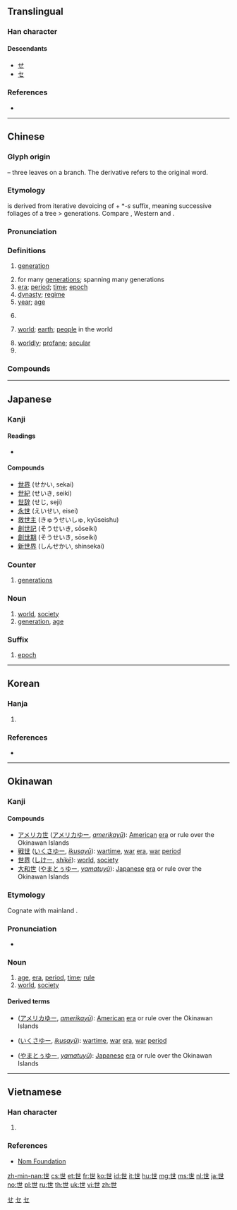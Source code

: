 {{character info/new}}

==Translingual==
{{stroke order|type=animate}}

===Han character===
{{Han char|rn=1|rad=一|as=04|sn=5|four=44717|canj=PT|ids=⿻廿𠃊}}

====Descendants====
* [[せ]]
* [[セ]]

===References===
* {{Han ref|kx=0077.110|dkj=00031|dj=0155.020|hdz=10014.060|uh=4E16|ud=19990|bh=A540|bd=42304}}

[[Category:Han characters from which hiragana were derived|せ]]
[[Category:Han characters from which katakana were derived|セ]]

----

==Chinese==
{{zh-forms|alt=丗,卋,㔺}}

===Glyph origin===
{{Han etyl}}
{{liushu|p}} – three leaves on a branch. The derivative {{och-l|葉}} refers to the original word.

===Etymology===
{{och-l|世}} is derived from iterative devoicing of {{och-l|葉|leaf}} + *''-s'' suffix, meaning successive foliages of a tree > generations. Compare {{cog|bo|ལོ་མ||leaf}}, Western {{cog|bo|ལོབ་མ||leaf}} and {{cog|bo|ལོ||year}}.

===Pronunciation===
{{zh-pron
|m=shì
|c=sai3
|h=pfs=sṳ
|md=sié
|mn=sì/sè
|mn_note=sì - vernacular, sè - literary
|w=2sr
|mc=y
|oc=y
|cat=n,cls,pn
}}

===Definitions===
{{zh-hanzi}}

# [[generation]]
#: {{zh-x|世代|generation}}
# for many [[generation]]s; spanning many generations
# [[era]]; [[period]]; [[time]]; [[epoch]]
# [[dynasty]]; [[regime]]
# [[year]]; [[age]]
# {{zh-classifier|the time of one's life}}
#: {{zh-x|一生一世|a lifetime, all of one's life}}
# [[world]]; [[earth]]; [[people]] in the world
#: {{zh-x|世界|world}}
# [[worldly]]; [[profane]]; [[secular]]
# {{surname|lang=zh}}

===Compounds===
{{zh-der|一世|一世界|三世|三世佛|上世|上新世|下世|不世|不世出|不偶世|世上|世主|世事|世交|世人|世仇|世代|世伯|世侄|世俗|世傳|世儒|世兄|世典|世務|世及|世叔|世味|世好|世婦|世子|世家|世尊|世局|世居|世弟|世德|世恩錄|世情|世態|世故|世教|世族|世業|世母|世法|世父|世牒|世界|世界報|世界性|世界級|世界觀|世界語|世系|世紀|世紀末|世綵堂|世胄|世胙|世臺|世表|世襲|世親|世誼|世講|世譜|世路|世運|世道|世醫|世間|世面|世風|並世|中世|中世紀|中新世|亂世|二世|人世|今世|今世說|來世|傲世|傳世|傾世|元世祖|先世|入世|全世界|再世|再世交|出世|出世作|前世|創世紀|勸世|包世臣|化世|半世|即世|厭世|厭世觀|去世|叔世|古新世|名世|命世|命世才|問世|器世間|嚴世蕃|在世|塵世|夷世|奕世|媚世|季世|安世高|家世|宿世|就世|希世|平世|幻世|度世|張世傑|後世|後半世|徐世昌|御世|慢世|憤世|應世|戴名世|故世|救世|救世主|救世軍|新世界|新世紀|明世|時世|晚世|晻世|暮世|曠世|末世|末世論|李世民|棄世|永世|沒世|治世|泉世|洪積世|浮世|浮世繪|涉世|淑世|清世|清世宗|清世祖|渾世|滿世界|滿世間|濁世|濟世|王世貞|玩世|現世|現世報|現世寶|現世界|用世|當世|百世|百世師|盛世|盡世|矯世|萬世|稀世|立世|累世|絕世|經世|緯世|繫世|老世交|背世|舉世|華胥世|蓋世|處世|虞世南|衰世|袁世凱|見世報|見世面|覺世|觀世音|謝世|警世|警世鐘|跨世紀|身世|轉世|辟世|辭世|近世|近世史|逃世|逝世|逢世|遁世|過世|遯世|遺世|避世|邁世|邪世|郎世寧|醒世|重世|長世|閱世|阿闍世|降世|陰世|陽世|隔世|離世|面世|韓世忠|高世|高世志}}

----

==Japanese==

===Kanji===
{{ja-kanji|grade=3|rs=一04}}

====Readings====
* {{ja-readings|goon=[[せ]] (se)|kanon=[[せい]] (sei)|kun=[[よ]] (yo)}}

====Compounds====
* [[世界]] (せかい, sekai)
* [[世紀]] (せいき, seiki)
* [[世辞]] (せじ, seji)
* [[永世]] (えいせい, eisei)
* [[救世主]] (きゅうせいしゅ, kyūseishu)
* [[創世記]] (そうせいき, sōseiki)
* [[創世期]] (そうせいき, sōseiki)
* [[新世界]] (しんせかい, shinsekai)

===Counter===
{{ja-pos|せい|counter}}

# [[generation]]s

===Noun===
{{ja-noun|よ}}

# [[world]], [[society]]
# [[generation]], [[age]]

===Suffix===
{{ja-pos|せい|suffix}}

# {{label|ja|geology|sort=せい}} [[epoch]]

[[Category:Han characters from which katakana were derived|セ]]

----

==Korean==

===Hanja===
{{ko-hanja|hangeul=세|rv=se|mr=se|y=sey|eumhun=인간|ehrv=in-gan|ehmr=in'gan|ehy=}}

# {{defn|lang=ko|sort=一04}}

===References===
* {{Hanja ref|nav=10081}}

----

==Okinawan==

===Kanji===
{{head|ryu|kanji|hiragana|ゆー|romaji|yū}}

====Compounds====
{{der-top|Compounds}}
* [[アメリカ世]] ([[アメリカゆー]], ''[[amerikayū]]''): [[American]] [[era]] or rule over the Okinawan Islands
* [[戦世]] ([[いくさゆー]], ''[[ikusayū]]''): [[wartime]], [[war]] [[era]], [[war]] [[period]]
* [[世界]] ([[しけー]], ''[[shikē]]''): [[world]], [[society]]
* [[大和世]] ([[やまとぅゆー]], ''[[yamatuyū]]''): [[Japanese]] [[era]] or rule over the Okinawan Islands
{{der-bottom}}

===Etymology===
Cognate with mainland {{cog|ja|世|tr=yo}}.

===Pronunciation===
* {{IPA|/juː/|lang=ryu}}

===Noun===
{{head|ryu|noun|hiragana|ゆー|romaji|yū}}

# [[age]], [[era]], [[period]], [[time]]; [[rule]]
# [[world]], [[society]]

====Derived terms====
* {{l|ryu|アメリカ世}} ([[アメリカゆー]], ''[[amerikayū]]''): [[American]] [[era]] or rule over the Okinawan Islands
* {{l|ryu|戦世}} ([[いくさゆー]], ''[[ikusayū]]''): [[wartime]], [[war]] [[era]], [[war]] [[period]]
* {{l|ryu|大和世}} ([[やまとぅゆー]], ''[[yamatuyū]]''): [[Japanese]] [[era]] or rule over the Okinawan Islands

----

==Vietnamese==

===Han character===
{{vi-hantu|[[thế]], [[thá]], [[thé]], [[thể]]|rs=一04}}

# {{defn|lang=vi|sort=一04}}

===References===
* [http://nomfoundation.org/common/nom_details.php?codepoint=4e16 Nom Foundation]

[[zh-min-nan:世]]
[[cs:世]]
[[et:世]]
[[fr:世]]
[[ko:世]]
[[id:世]]
[[it:世]]
[[hu:世]]
[[mg:世]]
[[ms:世]]
[[nl:世]]
[[ja:世]]
[[no:世]]
[[pl:世]]
[[ru:世]]
[[th:世]]
[[uk:世]]
[[vi:世]]
[[zh:世]]